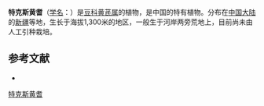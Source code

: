 {{Speciesbox
| name = 特克斯黄耆
| status = 
| status_system = 
| image =
| genus = Astragalus
| species = tekesensis
| authority = S. B. Ho in Bull.
}}

'''特克斯黄耆'''（[[学名|学名]]：{{lang|la|''Astragalus tekesensis''}}）是[[豆科|豆科]][[黄芪属|黄芪属]]的植物，是中国的特有植物。分布在[[中国大陆|中国大陆]]的[[新疆|新疆]]等地，生长于海拔1,300米的地区，一般生于河岸两旁荒地上，目前尚未由人工引种栽培。

== 参考文献 ==
<div class="references-small">
* {{cite web| url =http://www.bioinfo.cn/db05/KmzwSpecies.php?action=view&id=15826| title =特克斯黄耆| work =《中国高等植物数据库全库》| publisher =中国科学院微生物研究所| author =昆明植物研究所| accessdate =2009-02-25| deadurl =yes| archiveurl =https://web.archive.org/web/20160305034504/http://www.bioinfo.cn/db05/KmzwSpecies.php?action=view&id=15826| archivedate =2016-03-05}}
</div>
{{Taxonbar|from=Q15228133}}

[[Category:黄芪属|特克斯黄耆]]


{{植物小作品}}